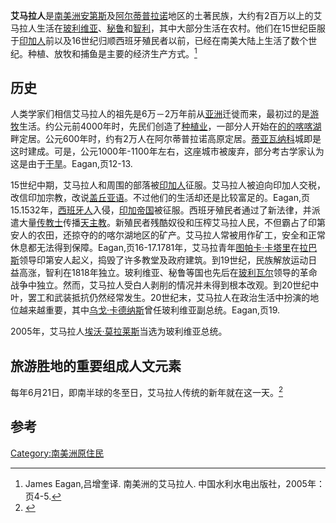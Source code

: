 {{expand language|1=en|page=|time=2019-11-14T02:01:37+00:00}}
{{Infobox Ethnic group|
|group=艾马拉人
|image=[[Image:Mujeres_aymara_con_siku_y_caja_-_flickr-photos-micahmacallen-85524669_(CC-BY-SA).jpg|200px]]
|poptime='''2百万'''
|popplace=[[玻利维亚|玻利维亚]] ('''1,462,286''')<ref name="BoliviaCensus">Bolivia National Census 2001, figures listed in Ramiro Molina B. and Javier Albó C., ''Gama étnica y lingüística de la población boliviana'', La Paz, Bolivia, 2006, p 111.</ref><br />
[[秘鲁|秘鲁]] ('''440,380''')<ref name="PeruCensus">Peru National Census 1993, figures listed in Andrés Chirinos Rivera, ''Atlas Lingüístico del Perú'', Cuzco: CBC, 2001.</ref><br />[[智利|智利]] ('''48,501''')<ref name="ChileCensus">Chile National Census 2002, figures cited in [http://www.paginadigital.com.ar/articulos/2008/2008prim/literatura3/agulha-05032008.asp Bilingüismo y el registro matemático aymara]</ref>
|langs=[[艾马拉语|艾马拉语]]、[[西班牙语|西班牙语]]
|rels=[[天主教|天主教]]、传统安第斯宗教
|related=[[克丘亞人|克丘亞人]]
}}
'''艾马拉人'''是[[南美洲|南美洲]][[安地斯山脉|安第斯]]及[[阿尔蒂普拉诺高原|阿尔蒂普拉诺]]地区的土著民族，大约有2百万以上的艾马拉人生活在[[玻利维亚|玻利维亚]]、[[秘鲁|秘鲁]]和[[智利|智利]]，其中大部分生活在农村。他们在15世纪臣服于[[印加人|印加人]]前以及16世纪归顺西班牙殖民者以前，已经在南美大陆上生活了数个世纪。种植、放牧和捕鱼是主要的经济生产方式。<ref>James Eagan,吕增奎译. 南美洲的艾马拉人. 中国水利水电出版社，2005年：页4-5.</ref>
== 历史 ==
人类学家们相信艾马拉人的祖先是6万－2万年前从[[亚洲|亚洲]]迁徙而来，最初过的是[[游牧|游牧]]生活。约公元前4000年时，先民们创造了[[种植业|种植业]]，一部分人开始在[[的的喀喀湖|的的喀喀湖]]畔定居。公元600年时，约有2万人在阿尔蒂普拉诺高原定居。[[蒂亚瓦纳科|蒂亚瓦纳科]]城即是这时建成。可是，公元1000年-1100年左右，这座城市被废弃，部分考古学家认为这是由于[[干旱|干旱]]。Eagan,页12-13.

15世纪中期，艾马拉人和周围的部落被[[印加人|印加人]]征服。艾马拉人被迫向印加人交税，改信印加宗教，改说[[克丘亚语|盖丘亚语]]。不过他们的生活却还是比较富足的。Eagan,页15.1532年，[[西班牙人|西班牙人]]入侵，[[印加帝国|印加帝国]]被征服。西班牙殖民者通过了新法律，并派遣大量[[传教士|传教士]]传播[[天主教|天主教]]。新殖民者残酷奴役和压榨艾马拉人民，不但霸占了印第安人的农田，还掠夺的的喀尔湖地区的矿产。艾马拉人常被用作矿工，安全和正常休息都无法得到保障。Eagan,页16-17.1781年，艾马拉青年[[图帕卡·卡塔里|图帕卡·卡塔里]]在[[拉巴斯|拉巴斯]]领导印第安人起义，捣毁了许多教堂及政府建筑。到19世纪，民族解放运动日益高涨，智利在1818年独立。玻利维亚、秘鲁等国也先后在[[玻利瓦尔|玻利瓦尔]]领导的革命战争中独立。然而，艾马拉人受白人剥削的情况并未得到根本改观。到20世纪中叶，罢工和武装抵抗仍然经常发生。20世纪末，艾马拉人在政治生活中扮演的地位越来越重要，其中[[乌戈·卡德纳斯|乌戈·卡德纳斯]]曾任玻利维亚副总统。Eagan,页19.

2005年，艾马拉人[[埃沃·莫拉莱斯|埃沃·莫拉莱斯]]当选为玻利维亚总统。

== 旅游胜地的重要组成人文元素 ==
每年6月21日，即南半球的冬至日，艾马拉人传统的新年就在这一天。<ref>{{cite web |url=http://www.yusivisa.com/ChinaYusi/xwzx/xjplyfj/1596.html |title=存档副本 |accessdate=2012-07-12 |deadurl=yes |archiveurl=https://web.archive.org/web/20140201212324/http://www.yusivisa.com/ChinaYusi/xwzx/xjplyfj/1596.html |archivedate=2014-02-01 }}</ref>

==参考==
{{commonscat|Aymara}}
{{reflist}}

{{Authority control}}
[[Category:南美洲原住民|Category:南美洲原住民]]